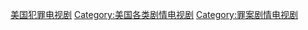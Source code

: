 [[Category:美国犯罪电视剧|]]
[[Category:美国各类剧情电视剧|Category:美国各类剧情电视剧]]
[[Category:罪案剧情电视剧|Category:罪案剧情电视剧]]